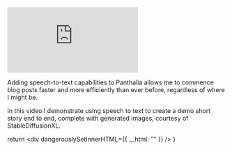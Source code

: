<iframe 
  class="youtube-video"
  src="https://www.youtube.com/embed/Y36rUWeVnMM"
  title="Panthalia Update: Speak your thoughts into blog posts" 
  frameborder="0" 
  allow="fullscreen;">
</iframe>

Adding speech-to-text capabilities to Panthalia allows me to commence blog posts faster and more efficiently 
than ever before, regardless of where I might be. 

In this video I demonstrate using speech to text to create a demo short story end to end, complete with generated images, 
courtesy of StableDiffusionXL.


  return <div dangerouslySetInnerHTML={{ __html: "" }} />
}
